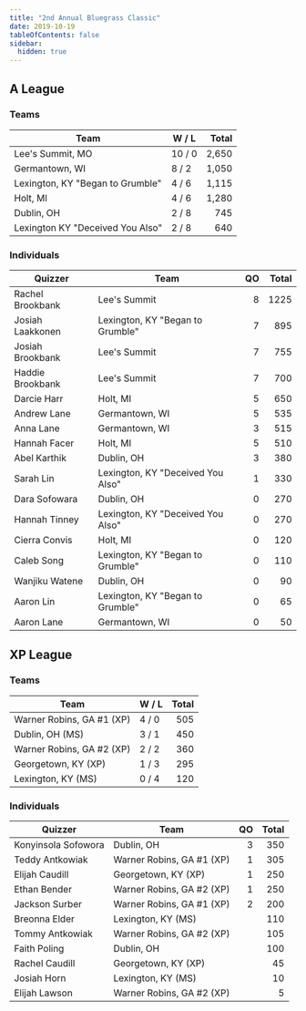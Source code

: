 ```yaml
---
title: "2nd Annual Bluegrass Classic"
date: 2019-10-19
tableOfContents: false
sidebar:
  hidden: true
---
```


## A League

### Teams

| Team                             | W / L  | Total |
| -------------------------------- | ------ | ----: |
| Lee's Summit, MO                 | 10 / 0 | 2,650 |
| Germantown, WI                   | 8 / 2  | 1,050 |
| Lexington, KY "Began to Grumble" | 4 / 6  | 1,115 |
| Holt, MI                         | 4 / 6  | 1,280 |
| Dublin, OH                       | 2 / 8  |   745 |
| Lexington KY "Deceived You Also" | 2 / 8  |   640 |

### Individuals

| Quizzer          | Team                              |   QO | Total |
| ---------------- | --------------------------------- | ---: | ----: |
| Rachel Brookbank | Lee's Summit                      |    8 |  1225 |
| Josiah Laakkonen | Lexington, KY "Began to Grumble"  |    7 |   895 |
| Josiah Brookbank | Lee's Summit                      |    7 |   755 |
| Haddie Brookbank | Lee's Summit                      |    7 |   700 |
| Darcie Harr      | Holt, MI                          |    5 |   650 |
| Andrew Lane      | Germantown, WI                    |    5 |   535 |
| Anna Lane        | Germantown, WI                    |    3 |   515 |
| Hannah Facer     | Holt, MI                          |    5 |   510 |
| Abel Karthik     | Dublin, OH                        |    3 |   380 |
| Sarah Lin        | Lexington, KY "Deceived You Also" |    1 |   330 |
| Dara Sofowara    | Dublin, OH                        |    0 |   270 |
| Hannah Tinney    | Lexington, KY "Deceived You Also" |    0 |   270 |
| Cierra Convis    | Holt, MI                          |    0 |   120 |
| Caleb Song       | Lexington, KY "Began to Grumble"  |    0 |   110 |
| Wanjiku Watene   | Dublin, OH                        |    0 |    90 |
| Aaron Lin        | Lexington, KY "Began to Grumble"  |    0 |    65 |
| Aaron Lane       | Germantown, WI                    |    0 |    50 |

## XP League

### Teams

| Team                      | W / L | Total |
| ------------------------- | ----- | ----: |
| Warner Robins, GA #1 (XP) | 4 / 0 |   505 |
| Dublin, OH (MS)           | 3 / 1 |   450 |
| Warner Robins, GA #2 (XP) | 2 / 2 |   360 |
| Georgetown, KY (XP)       | 1 / 3 |   295 |
| Lexington, KY (MS)        | 0 / 4 |   120 |

### Individuals

| Quizzer             | Team                      |   QO | Total |
| ------------------- | ------------------------- | ---: | ----: |
| Konyinsola Sofowora | Dublin, OH                |    3 |   350 |
| Teddy Antkowiak     | Warner Robins, GA #1 (XP) |    1 |   305 |
| Elijah Caudill      | Georgetown, KY (XP)       |    1 |   250 |
| Ethan Bender        | Warner Robins, GA #2 (XP) |    1 |   250 |
| Jackson Surber      | Warner Robins, GA #1 (XP) |    2 |   200 |
| Breonna Elder       | Lexington, KY (MS)        |      |   110 |
| Tommy Antkowiak     | Warner Robins, GA #2 (XP) |      |   105 |
| Faith Poling        | Dublin, OH                |      |   100 |
| Rachel Caudill      | Georgetown, KY (XP)       |      |    45 |
| Josiah Horn         | Lexington, KY (MS)        |      |    10 |
| Elijah Lawson       | Warner Robins, GA #2 (XP) |      |     5 |
